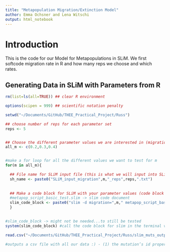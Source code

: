 ```yaml
---
title: "Metapopulation Migration/Extinction Model"
author: Emma Ochsner and Lena Witschi
output: html_notebook
---
```


# Introduction

This is the code for our Model for Metapopulations in SLiM. We first softcode migration rate in R and how many reps we choose and which rates.

## Generating Data in SLiM with Parameters from R

```r

rm(list=ls(all=TRUE)) ## clear R environment

options(scipen = 999) ## scientific notation penalty

setwd("~/Documents/GitHub/THEE_Practical_Project/Russ")

## choose number of reps for each parameter set
reps <- 5


## Choose the different parameter values we are interested in (migration rate)
all_m <- c(0.2,0.3,0.4)


#make a for loop for all the different values we want to test for m 
for(m in all_m){

  ## File name for SLiM input file (this is what we will input into SLiM -> directly via bash in R)
  sh_name <- paste0("SLiM_input_migration",m,"_reps",reps,".txt")
  
  
  ## Make a code block for SLiM with your parameter values (code block = input into terminal / directly via bash command in R)
  #metapop_script_basic_test.slim -> slim code document
  slim_code_block <- paste0("slim -d migration=",m," metapop_script_basic_test.slim")
  }
 

#slim_code_block -> might not be needed...to still be tested
system(slim_code_block) #call the code block for slim in the terminal via bash, system invokes the OS command specified by command.

read.csv("~/Documents/GitHub/THEE_Practical_Project/Russ/slim_muts_output_migration =0.4_seed =3208728106824729961.csv") #File name has to be changed for newly created csv files

#outputs a csv file with all our data :) - (1) the mutation’s id property, (2) the identifier of its mutation type, (3) its position, (4) its selection coefficient, (5) its dominance coefficient, (6) origin subpopulation identifier, (7) origin tick, and (8) prevalence.


```
